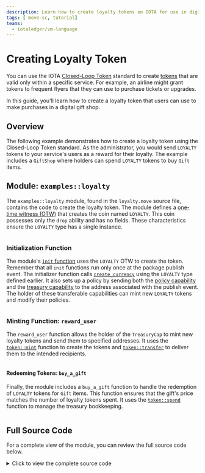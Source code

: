```yaml
---
description: Learn how to create loyalty tokens on IOTA for use in digital services.
tags: [ move-sc, tutorial]
teams:
  - iotaledger/vm-language
---
```



# Creating Loyalty Token

You can use the IOTA [Closed-Loop Token](../../standards/closed-loop-token.mdx) standard
to create [tokens](../../../references/framework/iota/token.mdx) that are valid only within a specific service.
For example, an airline might grant tokens to frequent flyers that they can use to purchase tickets or upgrades.

In this guide, you'll learn how to create a loyalty token that users can use to make purchases in a digital gift shop.

## Overview

The following example demonstrates how to create a loyalty token using the Closed-Loop Token standard.
As the administrator, you would send `LOYALTY` tokens to your service's users as a reward for their loyalty.
The example includes a `GiftShop` where holders can spend `LOYALTY` tokens to buy `Gift` items.

## Module: `examples::loyalty`

The `examples::loyalty` module, found in the `loyalty.move` source file, contains the code to create the loyalty token.
The module defines a [one-time witness (OTW)](../move-overview/one-time-witness.mdx)
that creates the coin named `LOYALTY`.
This coin possesses only the `drop` ability and has no fields.
These characteristics ensure the `LOYALTY` type has a single instance.

```move file=<rootDir>/examples/move/token/sources/loyalty.move#L22-L23
```

### Initialization Function

The module's [`init` function](../move-overview/init.mdx) uses the `LOYALTY` OTW to create the token.
Remember that all `init` functions run only once at the package publish event.
The initializer function calls [`create_currency`](../../../references/framework/iota/coin.mdx#function-create_currency)
using the `LOYALTY` type defined earlier.
It also sets up a policy by sending both the [policy capability](../../../references/framework/iota/token.mdx#struct-tokenpolicycap) 
and the [treasury capability](../../../references/framework/iota/coin.mdx#struct-treasurycap) to the address associated with the publish event.
The holder of these transferable capabilities can mint new `LOYALTY` tokens and modify their policies.

```move file=<rootDir>/examples/move/token/sources/loyalty.move#L37-L63
```

### Minting Function: `reward_user`

The `reward_user` function allows the holder of the `TreasuryCap` 
to mint new loyalty tokens and send them to specified addresses.
It uses the [`token::mint`](../../../references/framework/iota/token.mdx#function-mint) function
to create the tokens and [`token::transfer`](../../../references/framework/iota/token.mdx#function-transfer) to deliver them to the intended recipients.

```move file=<rootDir>/examples/move/token/sources/loyalty.move#L71-L81
```

#### Redeeming Tokens: `buy_a_gift`

Finally, the module includes a `buy_a_gift` function to handle the redemption of `LOYALTY` tokens for `Gift` items.
This function ensures that the gift's price matches the number of loyalty tokens spent.
It uses the [`token::spend`](../../../references/framework/iota/token.mdx#function-spend) function to manage the treasury bookkeeping.

```move file=<rootDir>/examples/move/token/sources/loyalty.move#L85-L100
```

## Full Source Code

For a complete view of the module, you can review the full source code below.

<details>
<summary>Click to view the complete source code</summary>

```move file=<rootDir>/examples/move/token/sources/loyalty.move
```

</details>

<Quiz questions={questions} />